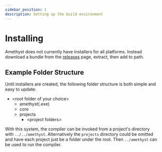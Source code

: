 ```yaml
---
sidebar_position: 1
description: Setting up the build environment
---
```


# Installing

Amethyst does not currently have installers for all platforms. Instead download a bundle from the [releases](https://github.com/kinderhead/Amethyst/releases) page, extract, then add to path.

## Example Folder Structure

Until installers are created, the following folder structure is both simple and easy to update:

* \<root folder of your choice\>
  * amethyst(.exe)
  * core
  * projects
    * \<project folders\>

With this system, the compiler can be invoked from a project's directory with `../../amethyst`. Alternatively the `projects` directory could be omitted and have each project just be a folder under the root. Then `../amethyst` can be used to run the compiler.

